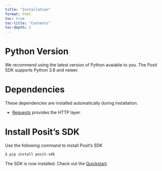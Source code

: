 ```yaml
---
title: "Installation"
format: html
toc: true
toc-title: "Contents"
toc-depth: 2
---
```


# Python Version

We recommend using the latest version of Python avaiable to you. The Posit SDK supports Python 3.8 and newer.

# Dependencies

These dependencies are installed automatically during installation.

- [Requests](https://requests.readthedocs.io/en/latest/) provides the HTTP layer.

# Install Posit's SDK

Use the following command to install Posit's SDK

```bash
$ pip install posit-sdk
```

The SDK is now installed. Check out the [Quickstart](./quickstart.qmd).
